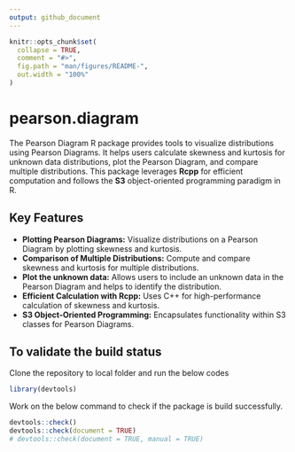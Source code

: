 ```yaml
---
output: github_document
---
```


<!-- README.md is generated from README.Rmd. Please edit that file -->

```r
knitr::opts_chunk$set(
  collapse = TRUE,
  comment = "#>",
  fig.path = "man/figures/README-",
  out.width = "100%"
)
```

# pearson.diagram

<!-- badges: start -->
<!-- badges: end -->

The Pearson Diagram R package provides tools to visualize distributions using Pearson Diagrams. It helps users calculate skewness and kurtosis for unknown data distributions, plot the Pearson Diagram, and compare multiple distributions. This package leverages **Rcpp** for efficient computation and follows the **S3** object-oriented programming paradigm in R.

## Key Features

- **Plotting Pearson Diagrams:** Visualize distributions on a Pearson Diagram by plotting skewness and kurtosis.
- **Comparison of Multiple Distributions:** Compute and compare skewness and kurtosis for multiple distributions.
- **Plot the unknown data:** Allows users to include an unknown data in the Pearson Diagram and helps to identify the distribution.
- **Efficient Calculation with Rcpp:** Uses C++ for high-performance calculation of skewness and kurtosis.
- **S3 Object-Oriented Programming:** Encapsulates functionality within S3 classes for Pearson Diagrams.



## To validate the build status
Clone the repository to local folder and run the below codes

``` r
library(devtools)
```

Work on the below command to check if the package is build successfully.
```r
devtools::check()
devtools::check(document = TRUE)
# devtools::check(document = TRUE, manual = TRUE)
```
